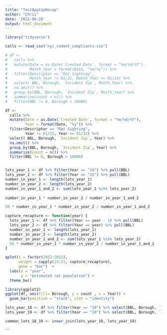```yaml
---
title: "TestAppCapRecap"
author: "Chris"
date: '2022-06-20'
output: html_document
---
```


```r
library("tidyverse")
```

```r
calls <- read_csv("nyc_rodent_compliants.csv")
```

```r
# df <-
#   calls %>%
#   mutate(Date = as.Date(`Created Date`, format = "%m/%d/%Y"),
#          Month_Year = format(Date, "%m/%y")) %>%
#   filter(Descriptor == "Rat Sighting",
#          Month_Year != 01/22, Month_Year >= 01/14) %>%
#   select( BBL, Borough, `Incident Zip`, Month_Year) %>%
#   na.omit() %>%
#   group_by(BBL, Borough, `Incident Zip`, Month_Year) %>%
#   summarize(count = n()) %>% 
#   filter(BBL != 0, Borough > 10000)

df <-
  calls %>%
  mutate(Date = as.Date(`Created Date`, format = "%m/%d/%Y"),
         Year = format(Date, "%y")) %>%
  filter(Descriptor == "Rat Sighting",
         Year != 01/22, Year >= 01/14) %>%
  select( BBL, Borough, `Incident Zip`, Year) %>%
  na.omit() %>%
  group_by(BBL, Borough, `Incident Zip`, Year) %>%
  summarize(count = n()) %>% 
  filter(BBL != 0, Borough > 10000)

```

```r


```

```r
lots_year_1 <- df %>% filter(Year == "14") %>% pull(BBL)
lots_year_2 <- df %>% filter(Year == "15") %>% pull(BBL)
number_in_year_1 <- length(lots_year_1)
number_in_year_2 <- length(lots_year_2)
number_in_year_1_and_2 <- sum(lots_year_1 %in% lots_year_2)
  
number_in_year_1 * number_in_year_2 / number_in_year_1_and_2
```

```r
50 * number_in_year_1 * number_in_year_2 / number_in_year_1_and_2
```

```r
capture_recapture <- function(year) {
  lots_year_1 <- df %>% filter(Year == year - 1) %>% pull(BBL)
  lots_year_2 <- df %>% filter(Year == year) %>% pull(BBL)
  number_in_year_1 <- length(lots_year_1)
  number_in_year_2 <- length(lots_year_2)
  number_in_year_1_and_2 <- sum(lots_year_1 %in% lots_year_2)
  50 * number_in_year_1 * number_in_year_2 / number_in_year_1_and_2
}
```

```r
qplot(x = factor(2015:2021),
      weight = sapply(15:21, capture_recapture),
      geom = "bar")  +
  labs(x = "year",
       y = "estimated rat population") +
  theme_bw()
```

```r
library(ggplot2)
ggplot(df, aes(fill= Borough, y = count , x = Year)) +
  geom_bar(position = "stack", stat = "identity") 
```

```r
lots_year_18 <- df %>% filter(Year == "18") %>% select(BBL, Borough, `Incident Zip`)
lots_year_19 <- df %>% filter(Year == "19") %>% select(BBL, Borough, `Incident Zip`)

common_lots_18_19 <- inner_join(lots_year_18, lots_year_19)
```

```
